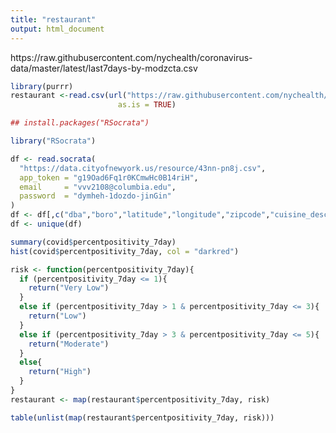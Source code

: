 ```yaml
---
title: "restaurant"
output: html_document
---
```


https://raw.githubusercontent.com/nychealth/coronavirus-data/master/latest/last7days-by-modzcta.csv
```r
library(purrr)
restaurant <-read.csv(url("https://raw.githubusercontent.com/nychealth/coronavirus-data/master/latest/last7days-by-modzcta.csv"), 
                        as.is = TRUE)

## install.packages("RSocrata")

library("RSocrata")

df <- read.socrata(
  "https://data.cityofnewyork.us/resource/43nn-pn8j.csv",
  app_token = "g19Oad6Fq1r0KCmwHc0B14riH",
  email     = "vvv2108@columbia.edu",
  password  = "dymheh-1dozdo-jinGin"
)
df <- df[,c("dba","boro","latitude","longitude","zipcode","cuisine_description")]
df <- unique(df)

summary(covid$percentpositivity_7day)
hist(covid$percentpositivity_7day, col = "darkred")

risk <- function(percentpositivity_7day){
  if (percentpositivity_7day <= 1){
    return("Very Low")
  }
  else if (percentpositivity_7day > 1 & percentpositivity_7day <= 3){
    return("Low")
  }
  else if (percentpositivity_7day > 3 & percentpositivity_7day <= 5){
    return("Moderate")
  }
  else{
    return("High")
  }
}
restaurant <- map(restaurant$percentpositivity_7day, risk)

table(unlist(map(restaurant$percentpositivity_7day, risk)))
```


